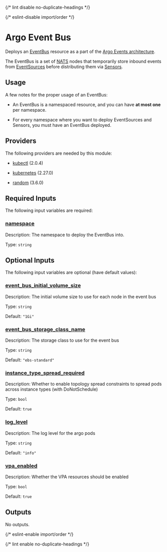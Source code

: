 
{/* lint disable no-duplicate-headings */}

{/* eslint-disable import/order */}

<ModuleHeader name="kube_argo_event_bus" sourceHref="https://github.com/Panfactum/stack/tree/__PANFACTUM_VERSION_EDGE__/packages/infrastructure/kube_argo_event_bus" status="beta" type="submodule" />

# Argo Event Bus

Deploys an [EventBus](https://argoproj.github.io/argo-events/concepts/eventbus/) resource as a part of
the [Argo Events architecture](https://argoproj.github.io/argo-events/concepts/architecture/).

The EventBus is a set of [NATS](https://nats.io/) nodes that temporarily store inbound events
from [EventSources](https://argoproj.github.io/argo-events/concepts/event_source/) before
distributing them via [Sensors](https://argoproj.github.io/argo-events/concepts/sensor/).

## Usage

A few notes for the proper usage of an EventBus:

* An EventBus is a namespaced resource, and you can have **at most one** per namespace.

* For every namespace where you want to deploy EventSources and Sensors, you must have
  an EventBus deployed.

## Providers

The following providers are needed by this module:

* [kubectl](#requirement_kubectl) (2.0.4)

* [kubernetes](https://registry.terraform.io/providers/hashicorp/kubernetes/2.27.0/docs) (2.27.0)

* [random](https://registry.terraform.io/providers/hashicorp/random/3.6.0/docs) (3.6.0)

## Required Inputs

The following input variables are required:

### <a name="input_namespace" /> [namespace](#input_namespace)

Description: The namespace to deploy the EventBus into.

Type: `string`

## Optional Inputs

The following input variables are optional (have default values):

### <a name="input_event_bus_initial_volume_size" /> [event\_bus\_initial\_volume\_size](#input_event_bus_initial_volume_size)

Description: The initial volume size to use for each node in the event bus

Type: `string`

Default: `"1Gi"`

### <a name="input_event_bus_storage_class_name" /> [event\_bus\_storage\_class\_name](#input_event_bus_storage_class_name)

Description: The storage class to use for the event bus

Type: `string`

Default: `"ebs-standard"`

### <a name="input_instance_type_spread_required" /> [instance\_type\_spread\_required](#input_instance_type_spread_required)

Description: Whether to enable topology spread constraints to spread pods across instance types (with DoNotSchedule)

Type: `bool`

Default: `true`

### <a name="input_log_level" /> [log\_level](#input_log_level)

Description: The log level for the argo pods

Type: `string`

Default: `"info"`

### <a name="input_vpa_enabled" /> [vpa\_enabled](#input_vpa_enabled)

Description: Whether the VPA resources should be enabled

Type: `bool`

Default: `true`

## Outputs

No outputs.

{/* eslint-enable import/order */}

{/* lint enable no-duplicate-headings */}
